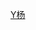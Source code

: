 {{Navbox
| name  = 杨宽麟家族
| title = 杨宽麟家族
| state = collapsed
| list1 =

<center>
{{familytree/start | style=font-size: 90%;}}
{{familytree||||YST|y|AM|||||YST=[[杨少亭]]|AM=A.M. Wong，M.D.<br>([[黄光彩]]之女)}}
{{familytree|||||||!|}}
{{familytree||||||YKL||||||||||YKL=[[杨宽麟]]}}
{{familytree|||,|-|-|-|^|-|-|-|.||||}}
{{familytree||YWC|-|QY||YZC|-|DKZ|-|QZX|-|SHS||YWC=[[杨伟成]]|QY=[[钱瑗]]<br>([[钱锺书]]之女)|YZC=[[杨志成]]|DKZ=？|QZX=Natasha Gorky<br>（[[阿希尔·戈尔基]]之女）|SHS=杜美娜<br>（Filomena Tuosto）}}

{{familytree/end}}
}}</center>

<noinclude>
[[Category:中国家族模板|Y杨]]
</noinclude>